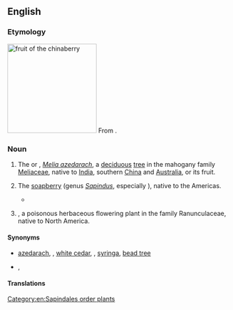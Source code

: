 ==English==
{{wikipedia|dab=Chinaberry (disambiguation)}}

===Etymology===
[[Image:Chinaberries1.jpg|thumb|right|200px|fruit of the '''chinaberry''']]
From {{compound|China|berry|lang=en}}.

===Noun===
{{en-noun|chinaberries}}

# {{lb|en|US}} The {{vern|China tree}} or {{vern|azedarac}}, ''[[Melia azedarach]]'', a [[deciduous]] [[tree]] in the mahogany family [[Meliaceae]], native to [[India]], southern [[China]] and [[Australia]], or its fruit.
# {{lb|en|US}} The [[soapberry]] (genus ''[[Sapindus]]'', especially {{taxlink|Sapindus saponaria|species|noshow=1}}), native to the Americas.
#* {{quote-text|year=1968|author={{w|Charles Portis}}|title=True Grit|passage=‘The toilet is out back directly behind the '''chinaberry''' tree.’}}
# {{lb|en|US}} {{taxlink|Actaea rubra|species|noshow=1}}, a poisonous herbaceous flowering plant in the family Ranunculaceae, native to North America.

====Synonyms====
* {{sense|''Melia azedarach''}} [[azedarach]], {{vern|Persian lilac}}, [[white cedar]], {{vern|cape lilac}}, [[syringa]], [[bead tree]]
* {{sense|''Actaea rubra''}} {{vern|red baneberry}}, {{vern|doll's eye}}

====Translations====
{{trans-see|bead tree}}
{{trans-see|soapberry}}

[[Category:en:Sapindales order plants]]